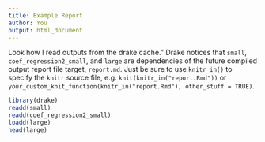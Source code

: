 ```yaml
---
title: Example Report
author: You
output: html_document
---
```


Look how I read outputs from the drake cache."
Drake notices that `small`, `coef_regression2_small`,
and `large` are dependencies of the
future compiled output report file target, `report.md`.
Just be sure to use `knitr_in()` to specify the `knitr` source file,
e.g. `knit(knitr_in("report.Rmd"))` or
`your_custom_knit_function(knitr_in("report.Rmd"), other_stuff = TRUE)`.

```r
library(drake)
readd(small)
readd(coef_regression2_small)
loadd(large)
head(large)
```
